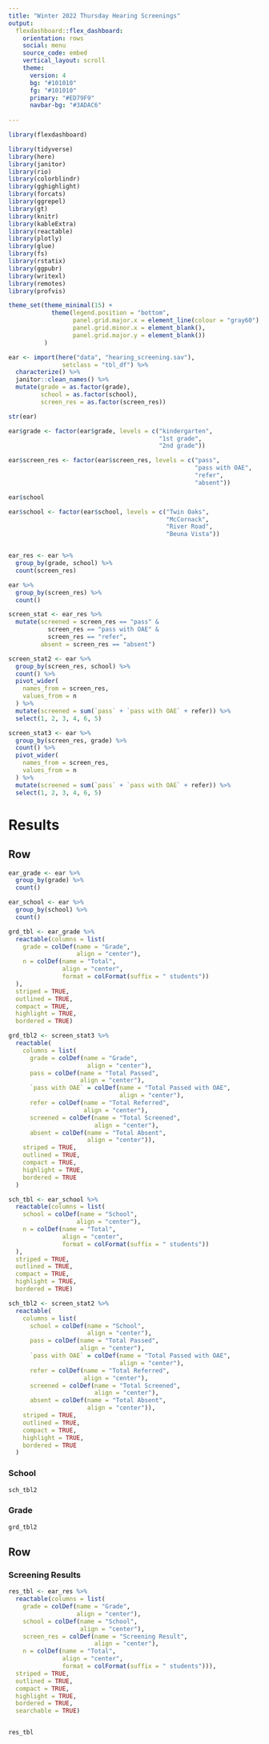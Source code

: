 ```yaml
---
title: "Winter 2022 Thursday Hearing Screenings"
output: 
  flexdashboard::flex_dashboard:
    orientation: rows
    social: menu
    source_code: embed
    vertical_layout: scroll
    theme: 
      version: 4
      bg: "#101010"
      fg: "#101010" 
      primary: "#ED79F9"
      navbar-bg: "#3ADAC6"
      
---
```


```r
library(flexdashboard)
```

```r
library(tidyverse)
library(here)
library(janitor)
library(rio)
library(colorblindr)
library(gghighlight)
library(forcats)
library(ggrepel)
library(gt)
library(knitr)
library(kableExtra)
library(reactable)
library(plotly)
library(glue)
library(fs)
library(rstatix)
library(ggpubr)
library(writexl)
library(remotes)
library(profvis)

theme_set(theme_minimal(15) +
            theme(legend.position = "bottom",
                  panel.grid.major.x = element_line(colour = "gray60"),
                  panel.grid.minor.x = element_blank(),
                  panel.grid.major.y = element_blank())
          )

```

```r
ear <- import(here("data", "hearing_screening.sav"),
               setclass = "tbl_df") %>% 
  characterize() %>% 
  janitor::clean_names() %>% 
  mutate(grade = as.factor(grade),
         school = as.factor(school),
         screen_res = as.factor(screen_res))

str(ear)

ear$grade <- factor(ear$grade, levels = c("kindergarten",
                                          "1st grade",
                                          "2nd grade"))

ear$screen_res <- factor(ear$screen_res, levels = c("pass",
                                                    "pass with OAE",
                                                    "refer",
                                                    "absent"))

ear$school

ear$school <- factor(ear$school, levels = c("Twin Oaks",
                                            "McCornack",
                                            "River Road",
                                            "Beuna Vista"))


ear_res <- ear %>% 
  group_by(grade, school) %>% 
  count(screen_res)

ear %>% 
  group_by(screen_res) %>% 
  count()

screen_stat <- ear_res %>% 
  mutate(screened = screen_res == "pass" & 
           screen_res == "pass with OAE" &
           screen_res == "refer",
         absent = screen_res == "absent")

screen_stat2 <- ear %>% 
  group_by(screen_res, school) %>% 
  count() %>% 
  pivot_wider(
    names_from = screen_res,
    values_from = n
  ) %>% 
  mutate(screened = sum(`pass` + `pass with OAE` + refer)) %>% 
  select(1, 2, 3, 4, 6, 5)

screen_stat3 <- ear %>% 
  group_by(screen_res, grade) %>% 
  count() %>% 
  pivot_wider(
    names_from = screen_res,
    values_from = n
  ) %>% 
  mutate(screened = sum(`pass` + `pass with OAE` + refer)) %>% 
  select(1, 2, 3, 4, 6, 5)
```

# Results 

Row {.tabset}
-----------------------------------------------------------------------


```r
ear_grade <- ear %>% 
  group_by(grade) %>% 
  count() 

ear_school <- ear %>% 
  group_by(school) %>% 
  count()

```

```r
grd_tbl <- ear_grade %>% 
  reactable(columns = list(
    grade = colDef(name = "Grade",
                   align = "center"),
    n = colDef(name = "Total",
               align = "center",
               format = colFormat(suffix = " students"))
  ),
  striped = TRUE,
  outlined = TRUE,
  compact = TRUE,
  highlight = TRUE,
  bordered = TRUE)

grd_tbl2 <- screen_stat3 %>% 
  reactable(
    columns = list(
      grade = colDef(name = "Grade",
                      align = "center"),
      pass = colDef(name = "Total Passed",
                    align = "center"),
      `pass with OAE` = colDef(name = "Total Passed with OAE",
                               align = "center"),
      refer = colDef(name = "Total Referred",
                     align = "center"),
      screened = colDef(name = "Total Screened",
                        align = "center"),
      absent = colDef(name = "Total Absent",
                      align = "center")),
    striped = TRUE,
    outlined = TRUE,
    compact = TRUE,
    highlight = TRUE,
    bordered = TRUE
  )

sch_tbl <- ear_school %>% 
  reactable(columns = list(
    school = colDef(name = "School",
                   align = "center"),
    n = colDef(name = "Total",
               align = "center",
               format = colFormat(suffix = " students"))
  ),
  striped = TRUE,
  outlined = TRUE,
  compact = TRUE,
  highlight = TRUE,
  bordered = TRUE)

sch_tbl2 <- screen_stat2 %>% 
  reactable(
    columns = list(
      school = colDef(name = "School",
                      align = "center"),
      pass = colDef(name = "Total Passed",
                    align = "center"),
      `pass with OAE` = colDef(name = "Total Passed with OAE",
                               align = "center"),
      refer = colDef(name = "Total Referred",
                     align = "center"),
      screened = colDef(name = "Total Screened",
                        align = "center"),
      absent = colDef(name = "Total Absent",
                      align = "center")),
    striped = TRUE,
    outlined = TRUE,
    compact = TRUE,
    highlight = TRUE,
    bordered = TRUE
  )
```

### School

```r
sch_tbl2
```

### Grade

```r
grd_tbl2
```





Row {.tabset}
-----------------------------------------------------------------------

### Screening Results 

```r

res_tbl <- ear_res %>% 
  reactable(columns = list(
    grade = colDef(name = "Grade",
                   align = "center"),
    school = colDef(name = "School",
                    align = "center"),
    screen_res = colDef(name = "Screening Result",
                        align = "center"),
    n = colDef(name = "Total",
               align = "center",
               format = colFormat(suffix = " students"))),
  striped = TRUE,
  outlined = TRUE,
  compact = TRUE,
  highlight = TRUE,
  bordered = TRUE,
  searchable = TRUE)



```

```r
res_tbl
```